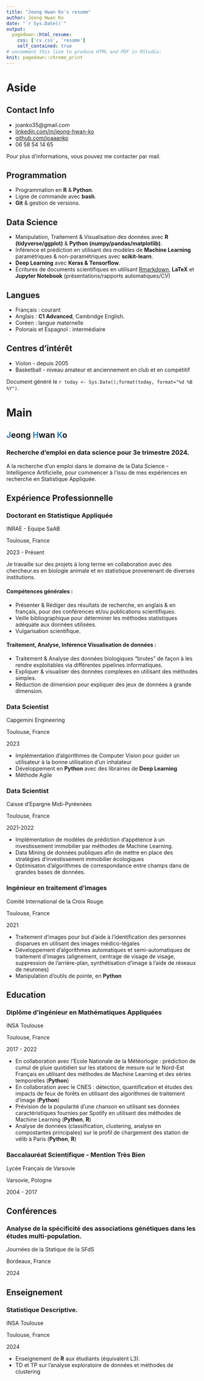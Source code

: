 ```yaml
---
title: "Jeong Hwan Ko's resume"
author: Jeong Hwan Ko
date: "`r Sys.Date()`"
output:
  pagedown::html_resume:
    css: ['cv.css', 'resume']
    self_contained: true
# uncomment this line to produce HTML and PDF in RStudio:
knit: pagedown::chrome_print
---
```


Aside
================================================================================

Contact Info {#contact}
--------------------------------------------------------------------------------

- <i class="fa fa-envelope"></i> joanko35@gmail.com
- <i class="fa fa-linkedin"></i> [linkedin.com/in/jeong-hwan-ko](https://www.linkedin.com/in/jeong-hwan-ko/) 
- <i class="fa fa-github"></i> [github.com/joaaanko](https://github.com/joaaanko)
- <i class="fa fa-phone"></i> 06 58 54 14 65

Pour plus d'informations, vous pouvez me contacter par mail.

Programmation {#skills-Programmation}
--------------------------------------------------------------------------------

* Programmation en __R__ & __Python__.
* Ligne de commande avec __bash__.
* __Git__ & gestion de versions.

Data Science {#skills-datascience}
--------------------------------------------------------------------------------

- Manipulation, Traitement & Visualisation des données avec __R (tidyverse/ggplot)__ & __Python (numpy/pandas/matplotlib)__.
- Inférence et prédiction en utilisant des modèles de __Machine Learning__ paramétriques & non-paramétriques avec __scikit-learn__.
- __Deep Learning__ avec __Keras & Tensorflow__.
- Écritures de documents scientifiques en utilisant [Rmarkdown](https://rmarkdown.rstudio.com/), __LaTeX__ et __Jupyter Notebook__ (présentations/rapports automatiques/CV)

Langues {#skills-langues}
--------------------------------------------------------------------------------
* Français : courant
* Anglais : __C1 Advanced__, Cambridge English.
* Coréen : langue maternelle
* Polonais et Espagnol : intermédiaire

Centres d'intérêt {#skills-langues}
--------------------------------------------------------------------------------

* Violon - depuis 2005
* Basketball - niveau amateur et anciennement en club et en compétitif

Document généré le `r today <- Sys.Date();format(today, format="%d %B %Y")`.



Main
================================================================================

<b style='color:#2980b9'>J</b>eong <b style='color:#2980b9'>H</b>wan <b style='color:#2980b9'>K</b>o {#title}
--------------------------------------------------------------------------------

### Recherche d'emploi en data science pour 3e trimestre 2024. 

A la recherche d'un emploi dans le domaine de la Data Science - Intelligence Artificielle, pour commencer à l'issu de mes expériences en recherche en Statistique Appliquée.

Expérience Professionnelle {data-icon=suitcase}
--------------------------------------------------------------------------------
### Doctorant en Statistique Appliquée

INRAE - Equipe SaAB

Toulouse, France

2023 - Présent

Je travaille sur des projets à long terme en collaboration avec des chercheur.es en biologie animale et en statistique provenenant de diverses institutions.

#### Compétences générales :

- Présenter & Rédiger des résultats de recherche, en anglais & en français, pour des conférences et/ou publications scientifiques.
- Veille bibliographique pour déterminer les méthodes statistiques adéquate aux données utilisées.
- Vulgarisation scientifique.

#### Traitement, Analyse, Inférence Visualisation de données :


- Traitement & Analyse des données biologiques "brutes" de façon à les rendre exploitables via différentes pipelines informatiques. 
- Expliquer & visualiser des données complexes en utilisant des méthodes simples. 
- Réduction de dimension pour expliquer des jeux de données à grande dimension.

### Data Scientist

Capgemini Engineering

Toulouse, France

2023

- Implémentation d'algorithmes de Computer Vision pour guider un utilisateur à la bonne utilisation d'un inhalateur
- Développement en __Python__ avec des librairies de __Deep Learning__
- Méthode Agile

### Data Scientist

Caisse d'Epargne Midi-Pyréenées

Toulouse, France

2021-2022

- Implémentation de modèles de prédiction d'appétence à un investissement immobilier par méthodes de Machine Learning. 
- Data Mining de données publiques afin de mettre en place des stratégies d'investissement immobilier écologiques
- Optimisaton d'algorithmes de correspondance entre champs dans de grandes bases de données.


### Ingénieur en traitement d'images

Comité International de la Croix Rouge.

Toulouse, France

2021

- Traitement d'images pour but d'aide à l'identification des personnes disparues en utilisant des images médico-légales
- Développement d'algorithmes automatiques et semi-automatiques de traitement d'images  (alignement, centrage de visage de visage, suppression de l'arrière-plan, synthétisation d'image à l'aide de réseaux de neurones)
- Manipulation d'outils de pointe, en __Python__

Education {data-icon=graduation-cap data-concise=true}
--------------------------------------------------------------------------------

### Diplôme d'ingénieur en Mathématiques Appliquées

INSA Toulouse

Toulouse, France

2017 - 2022

- En collaboration avec l'Ecole Nationale de la Météorlogie : prédiction de cumul de pluie quotidien sur les stations de mesure sur le Nord-Est Français en utilisant des méthodes de Machine Learning et des séries temporelles (__Python__)
- En collaboration avec le CNES : détection, quantification et études des impacts de feux de forêts en utilisant des algorithmes de traitement d'image (__Python__)
- Prévision de la popularité d'une chanson en utilisant ses données caractéristiques fournies par Spotify en utilisant des méthodes de Machine Learning (__Python__, __R__)
- Analyse de données (classification, clustering, analyse en compostantes principales) sur le profil de chargement des station de vélib à Paris (__Python__, __R__)

### Baccalauréat Scientifique - Mention Très Bien

Lycée Français de Varsovie 

Varsovie, Pologne

2004 - 2017


Conférences {data-icon=file}
--------------------------------------------------------------------------------
### Analyse de la spécificité des associations génétiques dans les études multi-population.

Journées de la Statique de la SFdS

Bordeaux, France

2024

Enseignement {data-icon=chalkboard-teacher}
--------------------------------------------------------------------------------

### Statistique Descriptive.

INSA Toulouse

Toulouse, France

2024

- Enseignement de __R__ aux étudiants (équivalent L3). 
- TD et TP sur l'analyse exploratoire de données et méthodes de clustering

<!-- ### Licence biologie - Parcours Biochimie, biologie moléculaire, cellulaire et physiologie -->

<!-- Université de Rouen -->

<!-- Rouen, France -->

<!-- 2014 - 2017 -->